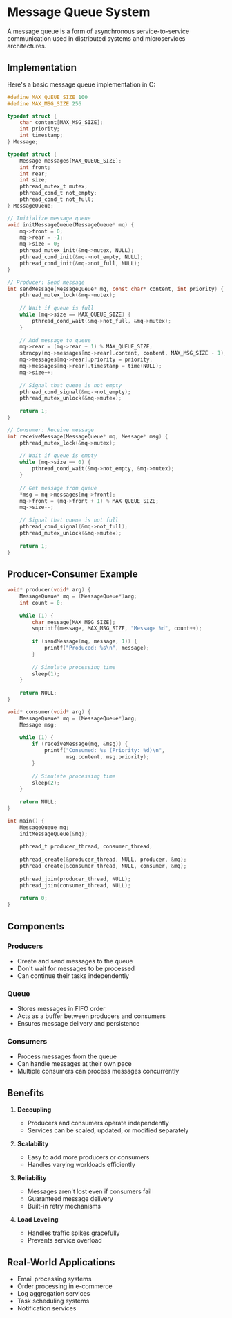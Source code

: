 # Message Queue System

A message queue is a form of asynchronous service-to-service communication used in distributed systems and microservices architectures.

## Implementation

Here's a basic message queue implementation in C:

```c
#define MAX_QUEUE_SIZE 100
#define MAX_MSG_SIZE 256

typedef struct {
    char content[MAX_MSG_SIZE];
    int priority;
    int timestamp;
} Message;

typedef struct {
    Message messages[MAX_QUEUE_SIZE];
    int front;
    int rear;
    int size;
    pthread_mutex_t mutex;
    pthread_cond_t not_empty;
    pthread_cond_t not_full;
} MessageQueue;

// Initialize message queue
void initMessageQueue(MessageQueue* mq) {
    mq->front = 0;
    mq->rear = -1;
    mq->size = 0;
    pthread_mutex_init(&mq->mutex, NULL);
    pthread_cond_init(&mq->not_empty, NULL);
    pthread_cond_init(&mq->not_full, NULL);
}

// Producer: Send message
int sendMessage(MessageQueue* mq, const char* content, int priority) {
    pthread_mutex_lock(&mq->mutex);
    
    // Wait if queue is full
    while (mq->size == MAX_QUEUE_SIZE) {
        pthread_cond_wait(&mq->not_full, &mq->mutex);
    }
    
    // Add message to queue
    mq->rear = (mq->rear + 1) % MAX_QUEUE_SIZE;
    strncpy(mq->messages[mq->rear].content, content, MAX_MSG_SIZE - 1);
    mq->messages[mq->rear].priority = priority;
    mq->messages[mq->rear].timestamp = time(NULL);
    mq->size++;
    
    // Signal that queue is not empty
    pthread_cond_signal(&mq->not_empty);
    pthread_mutex_unlock(&mq->mutex);
    
    return 1;
}

// Consumer: Receive message
int receiveMessage(MessageQueue* mq, Message* msg) {
    pthread_mutex_lock(&mq->mutex);
    
    // Wait if queue is empty
    while (mq->size == 0) {
        pthread_cond_wait(&mq->not_empty, &mq->mutex);
    }
    
    // Get message from queue
    *msg = mq->messages[mq->front];
    mq->front = (mq->front + 1) % MAX_QUEUE_SIZE;
    mq->size--;
    
    // Signal that queue is not full
    pthread_cond_signal(&mq->not_full);
    pthread_mutex_unlock(&mq->mutex);
    
    return 1;
}
```

## Producer-Consumer Example

```c
void* producer(void* arg) {
    MessageQueue* mq = (MessageQueue*)arg;
    int count = 0;
    
    while (1) {
        char message[MAX_MSG_SIZE];
        snprintf(message, MAX_MSG_SIZE, "Message %d", count++);
        
        if (sendMessage(mq, message, 1)) {
            printf("Produced: %s\n", message);
        }
        
        // Simulate processing time
        sleep(1);
    }
    
    return NULL;
}

void* consumer(void* arg) {
    MessageQueue* mq = (MessageQueue*)arg;
    Message msg;
    
    while (1) {
        if (receiveMessage(mq, &msg)) {
            printf("Consumed: %s (Priority: %d)\n", 
                   msg.content, msg.priority);
        }
        
        // Simulate processing time
        sleep(2);
    }
    
    return NULL;
}

int main() {
    MessageQueue mq;
    initMessageQueue(&mq);
    
    pthread_t producer_thread, consumer_thread;
    
    pthread_create(&producer_thread, NULL, producer, &mq);
    pthread_create(&consumer_thread, NULL, consumer, &mq);
    
    pthread_join(producer_thread, NULL);
    pthread_join(consumer_thread, NULL);
    
    return 0;
}
```

## Components

### Producers
- Create and send messages to the queue
- Don't wait for messages to be processed
- Can continue their tasks independently

### Queue
- Stores messages in FIFO order
- Acts as a buffer between producers and consumers
- Ensures message delivery and persistence

### Consumers
- Process messages from the queue
- Can handle messages at their own pace
- Multiple consumers can process messages concurrently

## Benefits

1. **Decoupling**
   - Producers and consumers operate independently
   - Services can be scaled, updated, or modified separately

2. **Scalability**
   - Easy to add more producers or consumers
   - Handles varying workloads efficiently

3. **Reliability**
   - Messages aren't lost even if consumers fail
   - Guaranteed message delivery
   - Built-in retry mechanisms

4. **Load Leveling**
   - Handles traffic spikes gracefully
   - Prevents service overload

## Real-World Applications
- Email processing systems
- Order processing in e-commerce
- Log aggregation services
- Task scheduling systems
- Notification services 